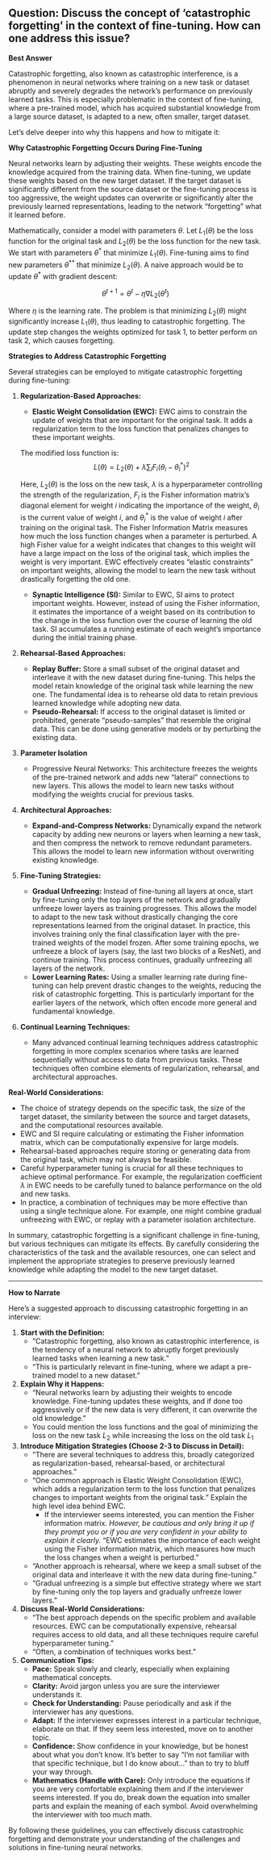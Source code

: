 ## Question: Discuss the concept of 'catastrophic forgetting' in the context of fine-tuning. How can one address this issue?

**Best Answer**

Catastrophic forgetting, also known as catastrophic interference, is a phenomenon in neural networks where training on a new task or dataset abruptly and severely degrades the network's performance on previously learned tasks. This is especially problematic in the context of fine-tuning, where a pre-trained model, which has acquired substantial knowledge from a large source dataset, is adapted to a new, often smaller, target dataset.

Let's delve deeper into why this happens and how to mitigate it:

**Why Catastrophic Forgetting Occurs During Fine-Tuning**

Neural networks learn by adjusting their weights. These weights encode the knowledge acquired from the training data. When fine-tuning, we update these weights based on the new target dataset.  If the target dataset is significantly different from the source dataset or the fine-tuning process is too aggressive, the weight updates can overwrite or significantly alter the previously learned representations, leading to the network "forgetting" what it learned before.

Mathematically, consider a model with parameters $\theta$. Let $L_1(\theta)$ be the loss function for the original task and $L_2(\theta)$ be the loss function for the new task. We start with parameters $\theta^*$ that minimize $L_1(\theta)$. Fine-tuning aims to find new parameters $\theta^{**}$ that minimize $L_2(\theta)$.  A naive approach would be to update $\theta^*$ with gradient descent:

$$\theta^{t+1} = \theta^t - \eta \nabla L_2(\theta^t)$$

Where $\eta$ is the learning rate.  The problem is that minimizing $L_2(\theta)$ might significantly increase $L_1(\theta)$, thus leading to catastrophic forgetting.  The update step changes the weights optimized for task 1, to better perform on task 2, which causes forgetting.

**Strategies to Address Catastrophic Forgetting**

Several strategies can be employed to mitigate catastrophic forgetting during fine-tuning:

1. **Regularization-Based Approaches:**

   *   **Elastic Weight Consolidation (EWC):** EWC aims to constrain the update of weights that are important for the original task. It adds a regularization term to the loss function that penalizes changes to these important weights.

    The modified loss function is:
    $$L(\theta) = L_2(\theta) + \lambda \sum_i F_i (\theta_i - \theta_i^*)^2$$

    Here, $L_2(\theta)$ is the loss on the new task, $\lambda$ is a hyperparameter controlling the strength of the regularization, $F_i$ is the Fisher information matrix's diagonal element for weight $i$ indicating the importance of the weight, $\theta_i$ is the current value of weight $i$, and $\theta_i^*$ is the value of weight $i$ after training on the original task. The Fisher Information Matrix measures how much the loss function changes when a parameter is perturbed.  A high Fisher value for a weight indicates that changes to this weight will have a large impact on the loss of the original task, which implies the weight is very important. EWC effectively creates "elastic constraints" on important weights, allowing the model to learn the new task without drastically forgetting the old one.

   *   **Synaptic Intelligence (SI):** Similar to EWC, SI aims to protect important weights. However, instead of using the Fisher information, it estimates the importance of a weight based on its contribution to the change in the loss function over the course of learning the old task.  SI accumulates a running estimate of each weight's importance during the initial training phase.

2. **Rehearsal-Based Approaches:**

   *   **Replay Buffer:** Store a small subset of the original dataset and interleave it with the new dataset during fine-tuning. This helps the model retain knowledge of the original task while learning the new one.  The fundamental idea is to rehearse old data to retain previous learned knowledge while adopting new data.
   *   **Pseudo-Rehearsal:** If access to the original dataset is limited or prohibited, generate "pseudo-samples" that resemble the original data. This can be done using generative models or by perturbing the existing data.

3.  **Parameter Isolation**
    *   Progressive Neural Networks: This architecture freezes the weights of the pre-trained network and adds new "lateral" connections to new layers.  This allows the model to learn new tasks without modifying the weights crucial for previous tasks.

4. **Architectural Approaches:**

   *   **Expand-and-Compress Networks:** Dynamically expand the network capacity by adding new neurons or layers when learning a new task, and then compress the network to remove redundant parameters. This allows the model to learn new information without overwriting existing knowledge.

5. **Fine-Tuning Strategies:**

   *   **Gradual Unfreezing:** Instead of fine-tuning all layers at once, start by fine-tuning only the top layers of the network and gradually unfreeze lower layers as training progresses. This allows the model to adapt to the new task without drastically changing the core representations learned from the original dataset.  In practice, this involves training only the final classification layer with the pre-trained weights of the model frozen.  After some training epochs, we unfreeze a block of layers (say, the last two blocks of a ResNet), and continue training.  This process continues, gradually unfreezing all layers of the network.
   *   **Lower Learning Rates:** Using a smaller learning rate during fine-tuning can help prevent drastic changes to the weights, reducing the risk of catastrophic forgetting. This is particularly important for the earlier layers of the network, which often encode more general and fundamental knowledge.

6. **Continual Learning Techniques:**

   *   Many advanced continual learning techniques address catastrophic forgetting in more complex scenarios where tasks are learned sequentially without access to data from previous tasks. These techniques often combine elements of regularization, rehearsal, and architectural approaches.

**Real-World Considerations:**

*   The choice of strategy depends on the specific task, the size of the target dataset, the similarity between the source and target datasets, and the computational resources available.
*   EWC and SI require calculating or estimating the Fisher information matrix, which can be computationally expensive for large models.
*   Rehearsal-based approaches require storing or generating data from the original task, which may not always be feasible.
*   Careful hyperparameter tuning is crucial for all these techniques to achieve optimal performance.  For example, the regularization coefficient $\lambda$ in EWC needs to be carefully tuned to balance performance on the old and new tasks.
*   In practice, a combination of techniques may be more effective than using a single technique alone.  For example, one might combine gradual unfreezing with EWC, or replay with a parameter isolation architecture.

In summary, catastrophic forgetting is a significant challenge in fine-tuning, but various techniques can mitigate its effects.  By carefully considering the characteristics of the task and the available resources, one can select and implement the appropriate strategies to preserve previously learned knowledge while adapting the model to the new target dataset.

---
**How to Narrate**

Here’s a suggested approach to discussing catastrophic forgetting in an interview:

1.  **Start with the Definition:**
    *   "Catastrophic forgetting, also known as catastrophic interference, is the tendency of a neural network to abruptly forget previously learned tasks when learning a new task."
    *   "This is particularly relevant in fine-tuning, where we adapt a pre-trained model to a new dataset."

2.  **Explain Why it Happens:**
    *   "Neural networks learn by adjusting their weights to encode knowledge. Fine-tuning updates these weights, and if done too aggressively or if the new data is very different, it can overwrite the old knowledge."
    *   You could mention the loss functions and the goal of minimizing the loss on the new task $L_2$ while increasing the loss on the old task $L_1$

3.  **Introduce Mitigation Strategies (Choose 2-3 to Discuss in Detail):**
    *   "There are several techniques to address this, broadly categorized as regularization-based, rehearsal-based, or architectural approaches."
    *   "One common approach is Elastic Weight Consolidation (EWC), which adds a regularization term to the loss function that penalizes changes to important weights from the original task."  Explain the high level idea behind EWC.
        *   If the interviewer seems interested, you can mention the Fisher information matrix. *However, be cautious and only bring it up if they prompt you or if you are very confident in your ability to explain it clearly.* "EWC estimates the importance of each weight using the Fisher information matrix, which measures how much the loss changes when a weight is perturbed."
    *   "Another approach is rehearsal, where we keep a small subset of the original data and interleave it with the new data during fine-tuning."
    *   "Gradual unfreezing is a simple but effective strategy where we start by fine-tuning only the top layers and gradually unfreeze lower layers."

4.  **Discuss Real-World Considerations:**
    *   "The best approach depends on the specific problem and available resources. EWC can be computationally expensive, rehearsal requires access to old data, and all these techniques require careful hyperparameter tuning."
    *   "Often, a combination of techniques works best."

5.  **Communication Tips:**
    *   **Pace:** Speak slowly and clearly, especially when explaining mathematical concepts.
    *   **Clarity:** Avoid jargon unless you are sure the interviewer understands it.
    *   **Check for Understanding:** Pause periodically and ask if the interviewer has any questions.
    *   **Adapt:** If the interviewer expresses interest in a particular technique, elaborate on that. If they seem less interested, move on to another topic.
    *   **Confidence:** Show confidence in your knowledge, but be honest about what you don't know. It's better to say "I'm not familiar with that specific technique, but I do know about..." than to try to bluff your way through.
    *   **Mathematics (Handle with Care):** Only introduce the equations if you are very comfortable explaining them and if the interviewer seems interested. If you do, break down the equation into smaller parts and explain the meaning of each symbol. Avoid overwhelming the interviewer with too much math.

By following these guidelines, you can effectively discuss catastrophic forgetting and demonstrate your understanding of the challenges and solutions in fine-tuning neural networks.
